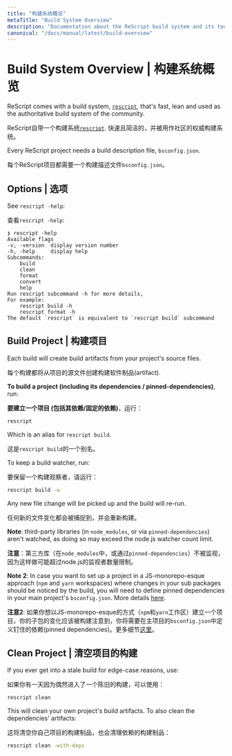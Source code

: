 ```yaml
---
title: "构建系统概览"
metaTitle: "Build System Overview"
description: "Documentation about the ReScript build system and its toolchain"
canonical: "/docs/manual/latest/build-overview"
---
```


# Build System Overview | 构建系统概览

ReScript comes with a build system, [`rescript`](https://www.npmjs.com/package/rescript), that's fast, lean and used as the authoritative build system of the community.

ReScript自带一个构建系统[`rescript`](https://www.npmjs.com/package/rescript). 快速且简洁的，并被用作社区的权威构建系统。

Every ReScript project needs a build description file, `bsconfig.json`.

每个ReScript项目都需要一个构建描述文件`bsconfig.json`。

## Options | 选项

See `rescript -help`:

查看`rescript -help`:

```
❯ rescript -help
Available flags
-v, -version  display version number
-h, -help     display help
Subcommands:
    build
    clean
    format
    convert
    help
Run rescript subcommand -h for more details,
For example:
    rescript build -h
    rescript format -h
The default `rescript` is equivalent to `rescript build` subcommand
```

## Build Project | 构建项目

Each build will create build artifacts from your project's source files.

每个构建都将从项目的源文件创建构建软件制品(artifact).

**To build a project (including its dependencies / pinned-dependencies)**, run:

**要建立一个项目 (包括其依赖/固定的依赖)**，运行：

```sh
rescript
```

Which is an alias for `rescript build`.

这是`rescript build`的一个别名。

To keep a build watcher, run:

要保留一个构建观察者，请运行：

```sh
rescript build -w
```

Any new file change will be picked up and the build will re-run.

任何新的文件变化都会被捕捉到，并会重新构建。


**Note**: third-party libraries (in `node_modules`, or via `pinned-dependencies`) aren't watched, as doing so may exceed the node.js watcher count limit.

**注意**：第三方库（在`node_modules`中，或通过`pinned-dependencies`）不被监视，因为这样做可能超过node.js的监视者数量限制。

**Note 2**: In case you want to set up a project in a JS-monorepo-esque approach (`npm` and `yarn` workspaces) where changes in your sub packages should be noticed by the build, you will need to define pinned dependencies in your main project's `bsconfig.json`. More details [here](./build-pinned-dependencies).

**注意2**: 如果你想以JS-monorepo-esque的方式（`npm`和`yarn`工作区）建立一个项目，你的子包的变化应该被构建注意到，你将需要在主项目的`bsconfig.json`中定义钉住的依赖(pinned dependencies)。更多细节[这里](./build-pinned-dependencies)。


## Clean Project | 清空项目的构建

If you ever get into a stale build for edge-case reasons, use:

如果你有一天因为偶然进入了一个陈旧的构建，可以使用：

```sh
rescript clean
```

This will clean your own project's build artifacts. To also clean the dependencies' artifacts:

这将清空你自己项目的构建制品，也会清理依赖的构建制品：


```sh
rescript clean -with-deps
```
